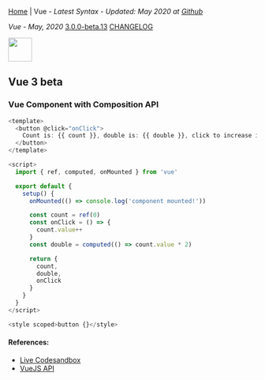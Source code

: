 
[Home](/) | Vue - _Latest Syntax - Updated: May 2020 at [Github](https://github.com/ngduc/syntax.codes)_

_Vue - May, 2020_ <a class="tagButton" href="https://github.com/vuejs/vue-next/releases">3.0.0-beta.13</a> <a class="tagButton" href="https://github.com/vuejs/vue-next/blob/master/CHANGELOG.md">CHANGELOG</a>

<img src="https://upload.wikimedia.org/wikipedia/commons/thumb/9/95/Vue.js_Logo_2.svg/2560px-Vue.js_Logo_2.svg.png" height="48" />

## Vue 3 beta

### Vue Component with Composition API

```.js
<template>
  <button @click="onClick">
    Count is: {{ count }}, double is: {{ double }}, click to increase it.
  </button>
</template>

<script>
  import { ref, computed, onMounted } from 'vue'

  export default {
    setup() {
      onMounted(() => console.log('component mounted!'))

      const count = ref(0)
      const onClick = () => {
        count.value++
      }
      const double = computed(() => count.value * 2)

      return {
        count,
        double,
        onClick
      }
    }
  }
</script>

<style scoped>button {}</style>
```

#### References:
- [Live Codesandbox](https://codesandbox.io/s/vue-3-8qy7f?file=/src/App.vue)
- [VueJS API](https://composition-api.vuejs.org/api.html)
